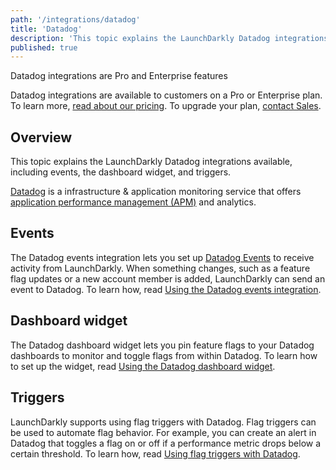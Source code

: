 ```yaml
---
path: '/integrations/datadog'
title: 'Datadog'
description: 'This topic explains the LaunchDarkly Datadog integrations available, including events and triggers.'
published: true
---
```


<Callout intent="primary">
<CalloutTitle>Datadog integrations are Pro and Enterprise features</CalloutTitle>
<CalloutDescription>

Datadog integrations are available to customers on a Pro or Enterprise plan. To learn more, [read about our pricing](https://launchdarkly.com/pricing/). To upgrade your plan, [contact Sales](https://launchdarkly.com/contact-sales/).

</CalloutDescription>
</Callout>

## Overview

This topic explains the LaunchDarkly Datadog integrations available, including events, the dashboard widget, and triggers.

[Datadog](https://www.datadoghq.com/) is a infrastructure & application monitoring service that offers [application performance management (APM)](https://en.m.wikipedia.org/wiki/Application_performance_management) and analytics.

## Events

The Datadog events integration lets you set up [Datadog Events](https://docs.datadoghq.com/api/?lang=bash#events) to receive activity from LaunchDarkly. When something changes, such as a feature flag updates or a new account member is added, LaunchDarkly can send an event to Datadog. To learn how, read [Using the Datadog events integration](/integrations/datadog/events).

## Dashboard widget

The Datadog dashboard widget lets you pin feature flags to your Datadog dashboards to monitor and toggle flags from within Datadog. To learn how to set up the widget, read [Using the Datadog dashboard widget](/integrations/datadog/dashboard-widget).

## Triggers

LaunchDarkly supports using flag triggers with Datadog. Flag triggers can be used to automate flag behavior. For example, you can create an alert in Datadog that toggles a flag on or off if a performance metric drops below a certain threshold. To learn how, read [Using flag triggers with Datadog](/integrations/datadog/triggers).
